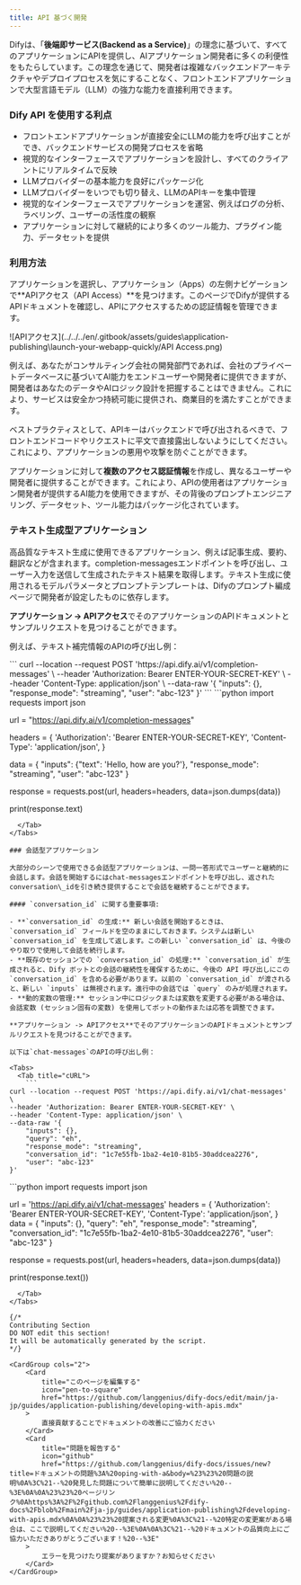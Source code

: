 ```yaml
---
title: API 基づく開発
---
```



Difyは、「**後端即サービス(Backend as a Service)**」の理念に基づいて、すべてのアプリケーションにAPIを提供し、AIアプリケーション開発者に多くの利便性をもたらしています。この理念を通じて、開発者は複雑なバックエンドアーキテクチャやデプロイプロセスを気にすることなく、フロントエンドアプリケーションで大型言語モデル（LLM）の強力な能力を直接利用できます。

### Dify API を使用する利点

* フロントエンドアプリケーションが直接安全にLLMの能力を呼び出すことができ、バックエンドサービスの開発プロセスを省略
* 視覚的なインターフェースでアプリケーションを設計し、すべてのクライアントにリアルタイムで反映
* LLMプロバイダーの基本能力を良好にパッケージ化
* LLMプロバイダーをいつでも切り替え、LLMのAPIキーを集中管理
* 視覚的なインターフェースでアプリケーションを運営、例えばログの分析、ラベリング、ユーザーの活性度の観察
* アプリケーションに対して継続的により多くのツール能力、プラグイン能力、データセットを提供

### 利用方法

アプリケーションを選択し、アプリケーション（Apps）の左側ナビゲーションで**APIアクセス（API Access）**を見つけます。このページでDifyが提供するAPIドキュメントを確認し、APIにアクセスするための認証情報を管理できます。

![APIアクセス](../../../en/.gitbook/assets/guides\application-publishing\launch-your-webapp-quickly/API Access.png)

例えば、あなたがコンサルティング会社の開発部門であれば、会社のプライベートデータベースに基づいてAI能力をエンドユーザーや開発者に提供できますが、開発者はあなたのデータやAIロジック設計を把握することはできません。これにより、サービスは安全かつ持続可能に提供され、商業目的を満たすことができます。

<Warning>
ベストプラクティスとして、APIキーはバックエンドで呼び出されるべきで、フロントエンドコードやリクエストに平文で直接露出しないようにしてください。これにより、アプリケーションの悪用や攻撃を防ぐことができます。
</Warning>

アプリケーションに対して**複数のアクセス認証情報**を作成し、異なるユーザーや開発者に提供することができます。これにより、APIの使用者はアプリケーション開発者が提供するAI能力を使用できますが、その背後のプロンプトエンジニアリング、データセット、ツール能力はパッケージ化されています。

### テキスト生成型アプリケーション

高品質なテキスト生成に使用できるアプリケーション、例えば記事生成、要約、翻訳などが含まれます。completion-messagesエンドポイントを呼び出し、ユーザー入力を送信して生成されたテキスト結果を取得します。テキスト生成に使用されるモデルパラメータとプロンプトテンプレートは、Difyのプロンプト編成ページで開発者が設定したものに依存します。

**アプリケーション -> APIアクセス**でそのアプリケーションのAPIドキュメントとサンプルリクエストを見つけることができます。

例えば、テキスト補完情報のAPIの呼び出し例：

<Tabs>
  <Tab title="cURL">
    ```
curl --location --request POST 'https://api.dify.ai/v1/completion-messages' \
--header 'Authorization: Bearer ENTER-YOUR-SECRET-KEY' \
--header 'Content-Type: application/json' \
--data-raw '{
    "inputs": {},
    "response_mode": "streaming",
    "user": "abc-123"
}'
```
  </Tab>
  <Tab title="Python">
    ```python
import requests
import json

url = "https://api.dify.ai/v1/completion-messages"

headers = {
    'Authorization': 'Bearer ENTER-YOUR-SECRET-KEY',
    'Content-Type': 'application/json',
}

data = {
    "inputs": {"text": 'Hello, how are you?'},
    "response_mode": "streaming",
    "user": "abc-123"
}

response = requests.post(url, headers=headers, data=json.dumps(data))

print(response.text)
```
  </Tab>
</Tabs>

### 会話型アプリケーション

大部分のシーンで使用できる会話型アプリケーションは、一問一答形式でユーザーと継続的に会話します。会話を開始するにはchat-messagesエンドポイントを呼び出し、返されたconversation\_idを引き続き提供することで会話を継続することができます。

#### `conversation_id` に関する重要事項:

- **`conversation_id` の生成:** 新しい会話を開始するときは、`conversation_id` フィールドを空のままにしておきます。システムは新しい `conversation_id` を生成して返します。この新しい `conversation_id` は、今後のやり取りで使用して会話を続行します。
- **既存のセッションでの `conversation_id` の処理:** `conversation_id` が生成されると、Dify ボットとの会話の継続性を確保するために、今後の API 呼び出しにこの `conversation_id` を含める必要があります。以前の `conversation_id` が渡されると、新しい `inputs` は無視されます。進行中の会話では `query` のみが処理されます。
- **動的変数の管理:** セッション中にロジックまたは変数を変更する必要がある場合は、会話変数 (セッション固有の変数) を使用してボットの動作または応答を調整できます。

**アプリケーション -> APIアクセス**でそのアプリケーションのAPIドキュメントとサンプルリクエストを見つけることができます。

以下は`chat-messages`のAPIの呼び出し例：

<Tabs>
  <Tab title="cURL">
    ```
curl --location --request POST 'https://api.dify.ai/v1/chat-messages' \
--header 'Authorization: Bearer ENTER-YOUR-SECRET-KEY' \
--header 'Content-Type: application/json' \
--data-raw '{
    "inputs": {},
    "query": "eh",
    "response_mode": "streaming",
    "conversation_id": "1c7e55fb-1ba2-4e10-81b5-30addcea2276",
    "user": "abc-123"
}'

```
  </Tab>
  <Tab title="Python">
    ```python
import requests
import json

url = 'https://api.dify.ai/v1/chat-messages'
headers = {
    'Authorization': 'Bearer ENTER-YOUR-SECRET-KEY',
    'Content-Type': 'application/json',
}
data = {
    "inputs": {},
    "query": "eh",
    "response_mode": "streaming",
    "conversation_id": "1c7e55fb-1ba2-4e10-81b5-30addcea2276",
    "user": "abc-123"
}

response = requests.post(url, headers=headers, data=json.dumps(data))

print(response.text())
```
  </Tab>
</Tabs>

{/*
Contributing Section
DO NOT edit this section!
It will be automatically generated by the script.
*/}

<CardGroup cols="2">
    <Card
        title="このページを編集する"
        icon="pen-to-square"
        href="https://github.com/langgenius/dify-docs/edit/main/ja-jp/guides/application-publishing/developing-with-apis.mdx"
    >
        直接貢献することでドキュメントの改善にご協力ください
    </Card>
    <Card
        title="問題を報告する"
        icon="github"
        href="https://github.com/langgenius/dify-docs/issues/new?title=ドキュメントの問題%3A%20oping-with-a&body=%23%23%20問題の説明%0A%3C%21--%20発見した問題について簡単に説明してください%20--%3E%0A%0A%23%23%20ページリンク%0Ahttps%3A%2F%2Fgithub.com%2Flanggenius%2Fdify-docs%2Fblob%2Fmain%2Fja-jp/guides/application-publishing%2Fdeveloping-with-apis.mdx%0A%0A%23%23%20提案される変更%0A%3C%21--%20特定の変更案がある場合は、ここで説明してください%20--%3E%0A%0A%3C%21--%20ドキュメントの品質向上にご協力いただきありがとうございます！%20--%3E"
    >
        エラーを見つけたり提案がありますか？お知らせください
    </Card>
</CardGroup>
